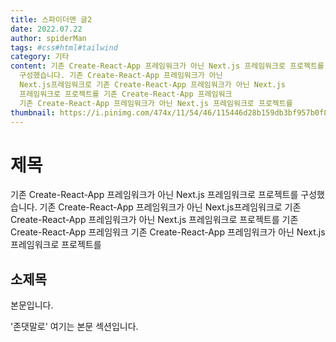 ```yaml
---
title: 스파이더맨 글2
date: 2022.07.22
author: spiderMan
tags: #css#html#tailwind
category: 기타
content: 기존 Create-React-App 프레임워크가 아닌 Next.js 프레임워크로 프로젝트를
  구성했습니다. 기존 Create-React-App 프레임워크가 아닌
  Next.js프레임워크로 기존 Create-React-App 프레임워크가 아닌 Next.js
  프레임워크로 프로젝트를 기존 Create-React-App 프레임워크
  기존 Create-React-App 프레임워크가 아닌 Next.js 프레임워크로 프로젝트를
thumbnail: https://i.pinimg.com/474x/11/54/46/115446d28b159db3bf957b0f8d8416a3.jpg
---
```


# 제목

기존 Create-React-App 프레임워크가 아닌 Next.js 프레임워크로 프로젝트를
구성했습니다. 기존 Create-React-App 프레임워크가 아닌
Next.js프레임워크로 기존 Create-React-App 프레임워크가 아닌 Next.js
프레임워크로 프로젝트를 기존 Create-React-App 프레임워크
기존 Create-React-App 프레임워크가 아닌 Next.js 프레임워크로 프로젝트를

## 소제목

본문입니다.

<Paragraph>'존댓말로' 여기는 본문 섹션입니다.</Paragraph>
